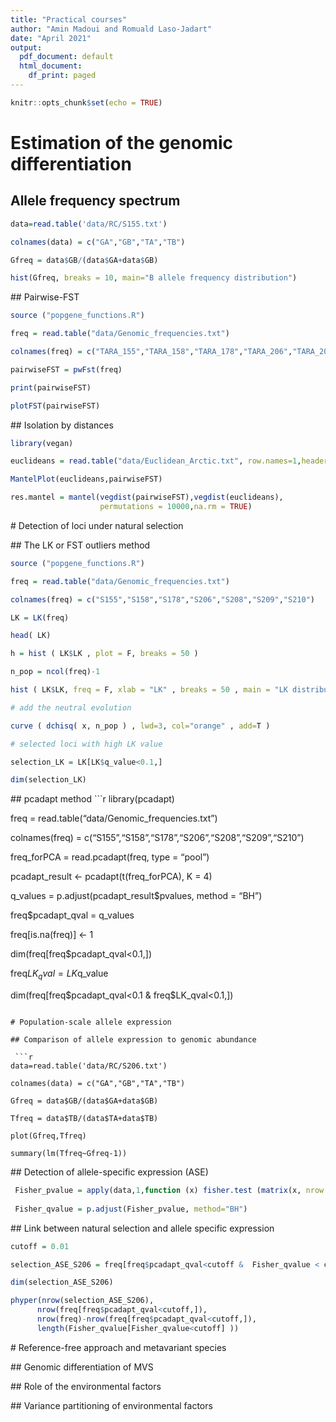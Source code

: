 ```yaml
---
title: "Practical courses"
author: "Amin Madoui and Romuald Laso-Jadart"
date: "April 2021"
output:
  pdf_document: default
  html_document:
    df_print: paged
---
```


```r
knitr::opts_chunk$set(echo = TRUE)
```

#   Estimation of the genomic differentiation
##    Allele frequency spectrum

 ```r
 data=read.table('data/RC/S155.txt') 
 
 colnames(data) = c("GA","GB","TA","TB") 
 
 Gfreq = data$GB/(data$GA+data$GB)  
 
 hist(Gfreq, breaks = 10, main="B allele frequency distribution")  
 ```
 
 ##  Pairwise-FST
 
 ```r
source ("popgene_functions.R")  
 
freq = read.table("data/Genomic_frequencies.txt")  

colnames(freq) = c("TARA_155","TARA_158","TARA_178","TARA_206","TARA_208","TARA_209","TARA_210")  

pairwiseFST = pwFst(freq)  

print(pairwiseFST)  
 
plotFST(pairwiseFST)  
 ```
 
 ## Isolation by distances
 
  ```r
 library(vegan)
 
 euclideans = read.table("data/Euclidean_Arctic.txt", row.names=1,header = TRUE)
 
 MantelPlot(euclideans,pairwiseFST)
 
 res.mantel = mantel(vegdist(pairwiseFST),vegdist(euclideans),
                      permutations = 10000,na.rm = TRUE)
  ```
  
 # Detection of loci under natural selection
 
 ## The LK or FST outliers method 
 
  ```r
source ("popgene_functions.R")  
 
freq = read.table("data/Genomic_frequencies.txt")  

colnames(freq) = c("S155","S158","S178","S206","S208","S209","S210")  

LK = LK(freq)  

head( LK)  

h = hist ( LK$LK , plot = F, breaks = 50 )  

n_pop = ncol(freq)-1  

hist ( LK$LK, freq = F, xlab = "LK" , breaks = 50 , main = "LK distribution")  

# add the neutral evolution  

curve ( dchisq( x, n_pop ) , lwd=3, col="orange" , add=T )  

# selected loci with high LK value 

selection_LK = LK[LK$q_value<0.1,]  

dim(selection_LK)  
 ```
 
 ## pcadapt method
 ```r
library(pcadapt)
 
freq = read.table("data/Genomic_frequencies.txt")  

colnames(freq) = c("S155","S158","S178","S206","S208","S209","S210")  

freq_forPCA = read.pcadapt(freq, type = "pool")

pcadapt_result <- pcadapt(t(freq_forPCA), K = 4)

q_values = p.adjust(pcadapt_result$pvalues, method = "BH")

freq$pcadapt_qval = q_values

freq[is.na(freq)] <- 1

dim(freq[freq$pcadapt_qval<0.1,])

freq$LK_qval = LK$q_value

dim(freq[freq$pcadapt_qval<0.1 & freq$LK_qval<0.1,])

 ```
 
 # Population-scale allele expression  
 
 ## Comparison of allele expression to genomic abundance
 
  ```r
 data=read.table('data/RC/S206.txt') 
 
 colnames(data) = c("GA","GB","TA","TB")  
 
 Gfreq = data$GB/(data$GA+data$GB)  
 
 Tfreq = data$TB/(data$TA+data$TB) 
 
 plot(Gfreq,Tfreq)  
 
 summary(lm(Tfreq~Gfreq-1))  
 ```
 
 ## Detection of allele-specific expression (ASE)
 
 ```r
  Fisher_pvalue = apply(data,1,function (x) fisher.test (matrix(x, nrow = 2))$p.value) 
  
  Fisher_qvalue = p.adjust(Fisher_pvalue, method="BH")  
 ```
 
 ## Link between natural selection and allele specific expression
 
  ```r
  cutoff = 0.01
  
  selection_ASE_S206 = freq[freq$pcadapt_qval<cutoff &  Fisher_qvalue < cutoff,]   
  
  dim(selection_ASE_S206)
  
  phyper(nrow(selection_ASE_S206),   
        nrow(freq[freq$pcadapt_qval<cutoff,]),  
        nrow(freq)-nrow(freq[freq$pcadapt_qval<cutoff,]),  
        length(Fisher_qvalue[Fisher_qvalue<cutoff] ))  
  
 ```
 
 # Reference-free approach and metavariant species
 
 ## Genomic differentiation of MVS
 
 ## Role of the environmental factors
 
 ## Variance partitioning of environmental factors




